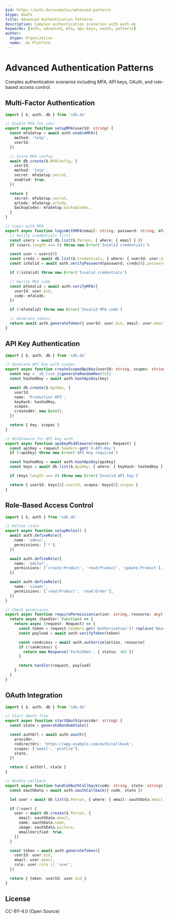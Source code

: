 ```yaml
---
$id: https://auth.do/examples/advanced-patterns
$type: HowTo
title: Advanced Authentication Patterns
description: Complex authentication scenarios with auth.do
keywords: [auth, advanced, mfa, api-keys, oauth, patterns]
author:
  $type: Organization
  name: .do Platform
---
```


# Advanced Authentication Patterns

Complex authentication scenarios including MFA, API keys, OAuth, and role-based access control.

## Multi-Factor Authentication

```typescript
import { $, auth, db } from 'sdk.do'

// Enable MFA for user
export async function setupMFA(userId: string) {
  const mfaSetup = await auth.enableMFA({
    method: 'totp',
    userId,
  })

  // Store MFA config
  await db.create($.MFAConfig, {
    userId,
    method: 'totp',
    secret: mfaSetup.secret,
    enabled: true,
  })

  return {
    secret: mfaSetup.secret,
    qrCode: mfaSetup.qrCode,
    backupCodes: mfaSetup.backupCodes,
  }
}

// Login with MFA
export async function loginWithMFA(email: string, password: string, mfaCode: string) {
  // Verify credentials first
  const users = await db.list($.Person, { where: { email } })
  if (users.length === 0) throw new Error('Invalid credentials')

  const user = users[0]
  const creds = await db.list($.Credentials, { where: { userId: user.$id } })
  const isValid = await auth.verifyPassword(password, creds[0].passwordHash)

  if (!isValid) throw new Error('Invalid credentials')

  // Verify MFA code
  const mfaValid = await auth.verifyMFA({
    userId: user.$id,
    code: mfaCode,
  })

  if (!mfaValid) throw new Error('Invalid MFA code')

  // Generate tokens
  return await auth.generateToken({ userId: user.$id, email: user.email })
}
```

## API Key Authentication

```typescript
import { $, auth, db } from 'sdk.do'

// Generate API key with scopes
export async function createScopedApiKey(userId: string, scopes: string[]) {
  const key = `sk_live_${generateRandomHex(32)}`
  const hashedKey = await auth.hashApiKey(key)

  await db.create($.ApiKey, {
    userId,
    name: 'Production API',
    keyHash: hashedKey,
    scopes,
    createdAt: new Date(),
  })

  return { key, scopes }
}

// Middleware for API key auth
export async function apiKeyMiddleware(request: Request) {
  const apiKey = request.headers.get('X-API-Key')
  if (!apiKey) throw new Error('API key required')

  const hashedKey = await auth.hashApiKey(apiKey)
  const keys = await db.list($.ApiKey, { where: { keyHash: hashedKey } })

  if (keys.length === 0) throw new Error('Invalid API key')

  return { userId: keys[0].userId, scopes: keys[0].scopes }
}
```

## Role-Based Access Control

```typescript
import { $, auth } from 'sdk.do'

// Define roles
export async function setupRoles() {
  await auth.defineRole({
    name: 'admin',
    permissions: ['*'],
  })

  await auth.defineRole({
    name: 'editor',
    permissions: ['create:Product', 'read:Product', 'update:Product'],
  })

  await auth.defineRole({
    name: 'viewer',
    permissions: ['read:Product', 'read:Order'],
  })
}

// Check permission
export async function requirePermission(action: string, resource: any) {
  return async (handler: Function) => {
    return async (request: Request) => {
      const token = request.headers.get('Authorization')?.replace('Bearer ', '')
      const payload = await auth.verifyToken(token)

      const canAccess = await auth.authorize(action, resource)
      if (!canAccess) {
        return new Response('Forbidden', { status: 403 })
      }

      return handler(request, payload)
    }
  }
}
```

## OAuth Integration

```typescript
import { $, auth, db } from 'sdk.do'

// Start OAuth flow
export async function startOAuth(provider: string) {
  const state = generateRandomState()

  const authUrl = await auth.oauth({
    provider,
    redirectUri: 'https://app.example.com/auth/callback',
    scopes: ['email', 'profile'],
    state,
  })

  return { authUrl, state }
}

// Handle callback
export async function handleOAuthCallback(code: string, state: string) {
  const oauthData = await auth.oauthCallback({ code, state })

  let user = await db.list($.Person, { where: { email: oauthData.email } }).then((users) => users[0])

  if (!user) {
    user = await db.create($.Person, {
      email: oauthData.email,
      name: oauthData.name,
      image: oauthData.picture,
      emailVerified: true,
    })
  }

  const token = await auth.generateToken({
    userId: user.$id,
    email: user.email,
    role: user.role || 'user',
  })

  return { token, userId: user.$id }
}
```

## License

CC-BY-4.0 (Open Source)
